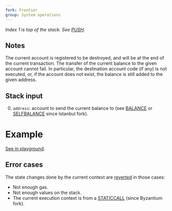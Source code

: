 ```yaml
---
fork: Frontier
group: System operations
---
```


*Index 1 is top of the stack. See [PUSH](/#60).*

## Notes

The current account is registered to be destroyed, and will be at the end of the current transaction. The transfer of the current balance to the given account cannot fail. In particular, the destination account code (if any) is not executed, or, if the account does not exist, the balance is still added to the given address.

## Stack input

0. `address`: account to send the current balance to (see [BALANCE](/#31) or [SELFBALANCE](/#47) since Istanbul fork).

# Example

[See in playground](/?unit=Wei&codeType=Mnemonic&code='ureatekcvhagwrites%20inkslotq14bx64p1p055p052p5601BF3jzMSTORE~14~18jzCREATEzzuvries%20to%20modify%20state%2C%20failsjjjjzDUP5q2bxFFFFzSTATICCALL'~q1%20z%5Cnvontracgtu%2F%2F%20CqzPUSHp600k%20a%20j~0gt%20b%200%01bgjkpquvz~_).

## Error cases

The state changes done by the current context are [reverted](#FD) in those cases:
- Not enough gas.
- Not enough values on the stack.
- The current execution context is from a [STATICCALL](/#FA) (since Byzantium fork).

